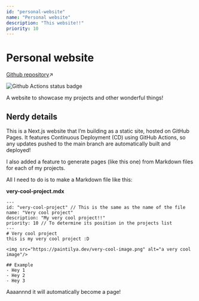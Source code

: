 ```yaml
---
id: "personal-website"
name: "Personal website"
description: "This website!!"
priority: 10
---
```

# Personal website

[Github repository](https://github.com/ariannelafraise/ariannelafraise-website)↗

<img class="small-img" alt="Github Actions status badge" src="https://github.com/ariannelafraise/ariannelafraise-website/actions/workflows/publish.yml/badge.svg" />

A website to showcase my projects and other wonderful things!

## Nerdy details
This is a Next.js website that I’m building as a static site, hosted on GitHub Pages.
It features Continuous Deployment (CD) using GitHub Actions, so any updates pushed to the main branch are automatically built and deployed!

I also added a feature to generate pages (like this one) from Markdown files for each of my projects.

All I need to do is to make a Markdown file like this:

**very-cool-project.mdx**
```mdx
---
id: "very-cool-project" // This is the same as the name of the file
name: "Very cool project"
description: "My very cool project!!"
priority: 10 // To determine its position in the projects list
---
# Very cool project
this is my very cool project :D

<img src="https://paintilya.dev/very-cool-image.png" alt="a very cool image"/>

## Example
- Hey 1
- Hey 2
- Hey 3
```

Aaaannnd it will automatically become a page!